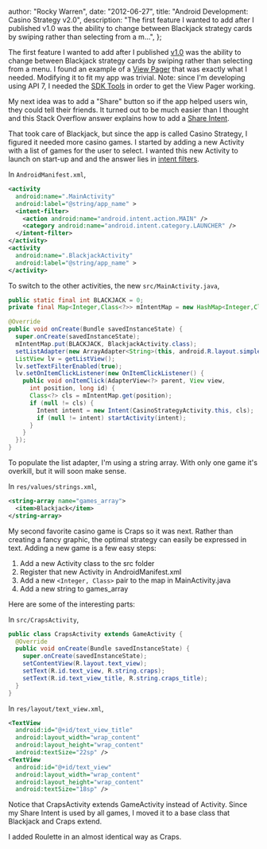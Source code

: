 
  author: "Rocky Warren",
  date: "2012-06-27",
  title: "Android Development: Casino Strategy v2.0",
  description:
    "The first feature I wanted to add after I published v1.0 was the ability to change between Blackjack strategy cards by swiping rather than selecting from a m...",
};


The first feature I wanted to add after I published [v1.0](./android-development-casino-strategy-v1) was the ability to change between Blackjack strategy cards by swiping rather than selecting from a menu. I found an example of a [View Pager](https://web.archive.org/web/20151226234959/http://code.google.com/p/viewpagerexample/source/browse/trunk/AwesomePager/src/com/geekyouup/paug/awesomepager/AwesomePagerActivity.java) that was exactly what I needed. Modifying it to fit my app was trivial. Note: since I'm developing using API 7, I needed the [SDK Tools](https://developer.android.com/studio/releases/sdk-tools) in order to get the View Pager working.

My next idea was to add a "Share" button so if the app helped users win, they could tell their friends. It turned out to be much easier than I thought and this Stack Overflow answer explains how to add a [Share Intent](https://stackoverflow.com/questions/6814268/android-share-on-facebook-twitter-mail-ecc).

That took care of Blackjack, but since the app is called Casino Strategy, I figured it needed more casino games. I started by adding a new Activity with a list of games for the user to select. I wanted this new Activity to launch on start-up and and the answer lies in [intent filters](https://stackoverflow.com/questions/3631982/change-applications-starting-activity).

In `AndroidManifest.xml`,

```xml
<activity
  android:name=".MainActivity"
  android:label="@string/app_name" >
  <intent-filter>
    <action android:name="android.intent.action.MAIN" />
    <category android:name="android.intent.category.LAUNCHER" />
  </intent-filter>
</activity>
<activity
  android:name=".BlackjackActivity"
  android:label="@string/app_name" >
</activity>
```

To switch to the other activities, the new `src/MainActivity.java`,

```java
public static final int BLACKJACK = 0;
private final Map<Integer,Class<?>> mIntentMap = new HashMap<Integer,Class<?>>();

@Override
public void onCreate(Bundle savedInstanceState) {
  super.onCreate(savedInstanceState);
  mIntentMap.put(BLACKJACK, BlackjackActivity.class);
  setListAdapter(new ArrayAdapter<String>(this, android.R.layout.simple_list_item_1, getResources().getStringArray(R.array.games_array)));
  ListView lv = getListView();
  lv.setTextFilterEnabled(true);
  lv.setOnItemClickListener(new OnItemClickListener() {
    public void onItemClick(AdapterView<?> parent, View view,
      int position, long id) {
      Class<?> cls = mIntentMap.get(position);
      if (null != cls) {
        Intent intent = new Intent(CasinoStrategyActivity.this, cls);
        if (null != intent) startActivity(intent);
      }
    }
  });
}
```

To populate the list adapter, I'm using a string array. With only one game it's overkill, but it will soon make sense.

In `res/values/strings.xml`,

```xml
<string-array name="games_array">
  <item>Blackjack</item>
</string-array>
```

My second favorite casino game is Craps so it was next. Rather than creating a fancy graphic, the optimal strategy can easily be expressed in text. Adding a new game is a few easy steps:

1. Add a new Activity class to the src folder
1. Register that new Activity in AndroidManifest.xml
1. Add a new `<Integer, Class>` pair to the map in MainActivity.java
1. Add a new string to games_array

Here are some of the interesting parts:

In `src/CrapsActivity`,

```java
public class CrapsActivity extends GameActivity {
  @Override
  public void onCreate(Bundle savedInstanceState) {
    super.onCreate(savedInstanceState);
    setContentView(R.layout.text_view);
    setText(R.id.text_view, R.string.craps);
    setText(R.id.text_view_title, R.string.craps_title);
  }
}
```

In `res/layout/text_view.xml`,

```xml
<TextView
  android:id="@+id/text_view_title"
  android:layout_width="wrap_content"
  android:layout_height="wrap_content"
  android:textSize="22sp" />
<TextView
  android:id="@+id/text_view"
  android:layout_width="wrap_content"
  android:layout_height="wrap_content"
  android:textSize="18sp" />
```

Notice that CrapsActivity extends GameActivity instead of Activity. Since my Share Intent is used by all games, I moved it to a base class that Blackjack and Craps extend.

I added Roulette in an almost identical way as Craps.
